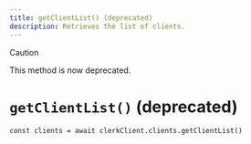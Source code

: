```yaml
---
title: getClientList() (deprecated)
description: Retrieves the list of clients.
---
```


> [!CAUTION]
> This method is now deprecated.

# `getClientList()` (deprecated)

```tsx
const clients = await clerkClient.clients.getClientList()
```
